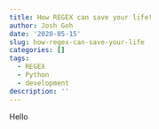 ```yaml
---
title: How REGEX can save your life!
author: Josh Goh
date: '2020-05-15'
slug: how-regex-can-save-your-life
categories: []
tags:
  - REGEX
  - Python
  - development
description: ''
---
```


Hello
